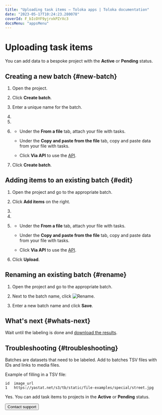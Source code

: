 ```yaml
---
title: "Uploading task items — Toloka apps | Toloka documentation"
date: "2023-05-17T10:24:23.280078"
coverId: F_bIcOYF9yjrxkPZrXc3
docsMenu: "appsMenu"
---
```



# Uploading task items

You can add data to a bespoke project with the **Active** or **Pending** status.

## Creating a new batch {#new-batch}

1. Open the project.

1. Click **Create batch**.

1. Enter a unique name for the batch.

1. <TolokaAppsQueue/>

1. <TolokaAppsTemplate/>

1. <TolokaAppsUploadData/>

    - Under the **From a file** tab, attach your file with tasks.

    - Under the **Copy and paste from the file** tab, copy and paste data from your file with tasks.

    - Click **Via API** to use the [API](https://toloka.ai/docs/api/apps-reference/).

1. Click **Create batch**.

## Adding items to an existing batch {#edit}

1. Open the project and go to the appropriate batch.

1. Click **Add items** on the right.

1. <TolokaAppsQueue/>

1. <TolokaAppsTemplate/>

1. <TolokaAppsUploadData/>

    - Under the **From a file** tab, attach your file with tasks.

    - Under the **Copy and paste from the file** tab, copy and paste data from your file with tasks.

    - Click **Via API** to use the [API](https://toloka.ai/docs/api/apps-reference/).

1. Click **Upload**.

## Renaming an existing batch {#rename}

1. Open the project and go to the appropriate batch.

1. Next to the batch name, click <img src="https://tlkfrontprod.azureedge.net/portal-production/static/uploaded/images/1675425164853/1675425164853_original_svg.svg" alt="Rename" />.

1. Enter a new batch name and click **Save**.

## What's next {#whats-next}

Wait until the labeling is done and [download the results](/docs/apps/download-results).

## Troubleshooting {#troubleshooting}

<Cut title="What should I add to a batch?">

Batches are datasets that need to be labeled. Add to batches TSV files with IDs and links to media files.

Example of filling in a TSV file:

```
id  image_url
1   https://yastat.net/s3/tb/static/file-examples/special/street.jpg
```

</Cut>

<Cut title="My project is being moderated. Can I add task items to it?">

Yes. You can add task items to projects in the **Active** or **Pending** status.

</Cut>

<Button themeColor="light" view="default" size="l" type="link" url="/docs/guide/troubleshooting/support?form-source=apps-add-task">Contact support</Button>